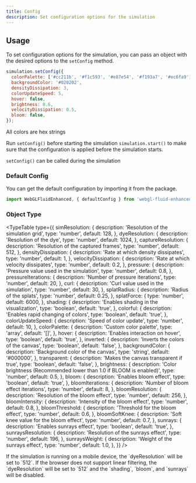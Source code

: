 ```yaml
---
title: Config
description: Set configuration options for the simulation
---
```


## Usage

To set configuration options for the simulation, you can pass an object with the desired options to the `setConfig` method.

```javascript
simulation.setConfig({
  colorPalette: ['#cc211b', '#f1c593', '#e87e54', '#f193a7', '#ec6fa9'],
  backgroundColor: '#020202',
  densityDissipation: 3,
  colorUpdateSpeed: 5,
  hover: false,
  brightness: 0.6,
  velocityDissipation: 0.5,
  bloom: false,
});
```

<Callout type='info'>All colors are hex strings</Callout>

Run `setConfig()` before starting the simulation `simulation.start()` to make sure that the configuration is applied before the simulation starts.

<Callout type='info'>`setConfig()` can be called during the simulation</Callout>

### Default Config

You can get the default configuration by importing it from the package.

```javascript
import WebGLFluidEnhanced, { defaultConfig } from 'webgl-fluid-enhanced';
```

### Object Type

<TypeTable
  type={{
    simResolution: {
      description: 'Resolution of the simulation grid',
      type: 'number',
      default: 128,
    },
    dyeResolution: {
      description: 'Resolution of the dye',
      type: 'number',
      default: 1024,
    },
    captureResolution: {
      description: 'Resolution of the captured frames',
      type: 'number',
      default: 512,
    },
    densityDissipation: {
      description: 'Rate at which density dissipates',
      type: 'number',
      default: 1,
    },
    velocityDissipation: {
      description: 'Rate at which velocity dissipates',
      type: 'number',
      default: 0.2,
    },
    pressure: {
      description: 'Pressure value used in the simulation',
      type: 'number',
      default: 0.8,
    },
    pressureIterations: {
      description: 'Number of pressure iterations',
      type: 'number',
      default: 20,
    },
    curl: {
      description: 'Curl value used in the simulation',
      type: 'number',
      default: 30,
    },
    splatRadius: {
      description: 'Radius of the splats',
      type: 'number',
      default: 0.25,
    },
    splatForce: {
      type: 'number',
      default: 6000,
    },
    shading: {
      description: 'Enables shading in the visualization',
      type: 'boolean',
      default: 'true',
    },
    colorful: {
      description: 'Enables rapid changing of colors',
      type: 'boolean',
      default: 'true',
    },
    colorUpdateSpeed: {
      description: 'Speed of color update',
      type: 'number',
      default: 10,
    },
    colorPalette: {
      description: 'Custom color palette',
      type: 'array',
      default: '[]',
    },
    hover: {
      description: 'Enables interaction on hover',
      type: 'boolean',
      default: 'true',
    },
    inverted: {
      description: 'Inverts the colors of the canvas',
      type: 'boolean',
      default: 'false',
    },
    backgroundColor: {
      description: 'Background color of the canvas',
      type: 'string',
      default: '#000000',
    },
    transparent: {
      description: 'Makes the canvas transparent if true',
      type: 'boolean',
      default: 'false',
    },
    brightness: {
      description:
        'Color brightness (Recommended lower than 1.0 if BLOOM is enabled)',
      type: 'number',
      default: 0.5,
    },
    bloom: {
      description: 'Enables bloom effect',
      type: 'boolean',
      default: 'true',
    },
    bloomIterations: {
      description: 'Number of bloom effect iterations',
      type: 'number',
      default: 8,
    },
    bloomResolution: {
      description: 'Resolution of the bloom effect',
      type: 'number',
      default: 256,
    },
    bloomIntensity: {
      description: 'Intensity of the bloom effect',
      type: 'number',
      default: 0.8,
    },
    bloomThreshold: {
      description: 'Threshold for the bloom effect',
      type: 'number',
      default: 0.6,
    },
    bloomSoftKnee: {
      description: 'Soft knee value for the bloom effect',
      type: 'number',
      default: 0.7,
    },
    sunrays: {
      description: 'Enables sunrays effect',
      type: 'boolean',
      default: 'true',
    },
    sunraysResolution: {
      description: 'Resolution of the sunrays effect',
      type: 'number',
      default: 196,
    },
    sunraysWeight: {
      description: 'Weight of the sunrays effect',
      type: 'number',
      default: 1.0,
    },
  }}
/>

<Callout title='Mobile' type='info'>
  If the simulation is running on a mobile device, the `dyeResolution` will be
  set to `512`.
</Callout>

<Callout title='Linear Filtering' type='warn'>
  If the browser does not support linear filtering, the `dyeResolution` will be
  set to `512` and the `shading`, `bloom`, and `sunrays` will be disabled.
</Callout>
